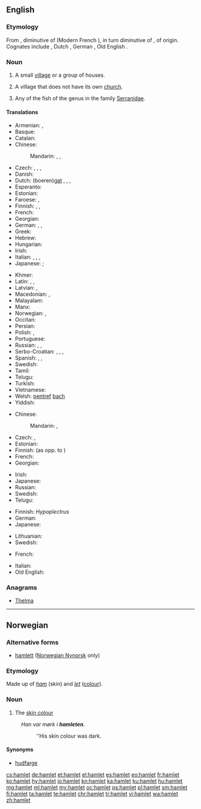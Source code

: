 {{also|Hamlet}}
==English==
{{wikipedia|Hamlet (place)}}

===Etymology===
From {{etyl|fro|en}} {{term|hamelet|lang=fro}}, diminutive of {{etyl|fro|en}} {{term|hamel|lang=fro}} (Modern French {{term|hameau|lang=fr}}), in turn diminutive of {{etyl|fro|en}} {{term|ham|lang=fro}}, of {{etyl|gem|en}} origin. Cognates include {{m|en|home}}, Dutch {{m|nl|heem}}, German {{m|de|Heim}}, Old English {{m|ang|hām}}.

===Noun===
{{en-noun}}

# A small [[village]] or a group of houses.
# {{context|British|lang=en}} A village that does not have its own [[church]].
# Any of the fish of the genus {{taxlink|Hypoplectrus|genus|noshow=1}} in the family [[Serranidae]].

====Translations====
{{trans-top|small village}}
* Armenian: {{t|hy|շեն}}, {{t|hy|գյուղակ}}
* Basque: {{t|eu|herrixka}}
* Catalan: {{t|ca|poblet|m}}
* Chinese:
*: Mandarin: {{t|cmn|村莊|sc=Hani}}, {{t+|cmn|村庄|tr=cūnzhuāng|sc=Hani}}, {{t|cmn|小村|tr=xiǎocūn|sc=Hani}}
* Czech: {{t+|cs|osada|f}}, {{t+|cs|víska|f}}, {{t|cs|dědinka|f}}, {{t|cs|kolonie|f}}
* Danish: {{t|da|landsby}}
* Dutch: (boeren)[[gat]] {{g|n}}, {{t+|nl|gehucht|n}}, {{t+|nl|negorij}}, {{t|nl|uithoek}}
* Esperanto: {{t|eo|vilaĝeto}}
* Estonian: {{t+|et|küla}}
* Faroese: {{t|fo|bygd|f}}, {{t|fo|smábygd|f}}
* Finnish: {{t+|fi|pikkukylä}}, {{t+|fi|kyläpahanen}}, {{t|fi|taloryhmä}}
* French: {{t+|fr|hameau|m}}
* Georgian: {{t|ka|სოფელი}}
* German: {{t+|de|Weiler|m}}, {{t+|de|Dorf|n}}, {{qualifier|pejorative}} {{t+|de|Kaff|n}}
* Greek: {{t+|el|χωριουδάκι|n}}
* Hebrew: {{t+|he|כפרון|m|tr=kfarón}}
* Hungarian: {{t+|hu|falucska}}
* Irish: {{t|ga|gráig|f}}
* Italian: {{t+|it|casale|m}}, {{t|it|borgata|f}}, {{t+|it|frazione|f}}, {{t+|it|borgo|m}}
* Japanese: {{qualifier|a small village}} {{t|ja|村落|tr=sonraku}}; {{qualifier|a group of houses}} {{t|ja|集落|tr=shūraku}}
{{trans-mid}}
* Khmer: {{t|km|កូនភូមិ|sc=Khmr|tr=koon pʰuumi’}}
* Latin: {{t+|la|vīcus|m}}, {{t|la|vīculus|m}},
* Latvian: {{t+|lv|sādža|f}}, {{t+|lv|ciems|m}}
* Macedonian: {{t|mk|заселок|m|sc=Cyrl}}, {{t|mk|селце|n}}
* Malayalam: {{t-needed|ml}}
* Manx: {{t|gv|balley beg|m}}
* Norwegian: {{t+|no|landsby}}, {{t+|no|grend}}
* Occitan: {{t+|oc|masatge}}
* Persian: {{t+|fa|دهکده|tr=dehkade|sc=fa-Arab}}
* Polish: {{t+|pl|przysiółek|m}}, {{t|pl|sioło|n}}
* Portuguese: {{t+|pt|aldeia|f}}
* Russian: {{t+|ru|дереву́шка|f}}, {{t+|ru|ху́тор|m}}, {{t+|ru|сельцо́|n}}
* Serbo-Croatian: {{t|sh|zaseok|m}}, {{t+|sh|naselje|n}}, {{t+|sh|seoce|n}}, {{t+|sh|zaselak|m}}
* Spanish: {{t|es|aldehuela|f}}, {{t+|es|caserío|m}}, {{t+|es|aldea|f}}
* Swedish: {{t+|sv|by|c}}
* Tamil: {{t-needed|ta}}
* Telugu: {{t+|te|పల్లెటూరు|sc=Telu}}
* Turkish: {{t+|tr|mezra}}
* Vietnamese: {{t+|vi|xóm}}
* Welsh: [[pentref]] [[bach#Welsh|bach]] {{g|m}}
* Yiddish: {{t|yi|דערפֿל|n|tr=derfl|sc=Hebr}}
{{trans-bottom}}

{{trans-top|village without its own church}}
* Chinese:
*: Mandarin: {{t|cmn|部落無教會的小村莊|sc=Hani}}, {{t|cmn|部落无教会的小村庄|tr=bùluò wú jiāohuì de xiǎo cūnzhuāng|sc=Hani}}
* Czech: {{t|cs|vesnička|f}}, {{t|cs|dědina|f}}
* Estonian: {{t+|et|küla}}
* Finnish: {{t+|fi|kylä}} (as opp. to {{t+|fi|kirkonkylä}})
* French: {{t+|fr|hameau|m}}
* Georgian: {{t|ka|სოფელი}}
{{trans-mid}}
* Irish: {{t|ga|gráig|f}}
* Japanese: {{qualifier|used to describe such European villages}} {{t+|ja|小村|tr=こむら, komura|sc=Jpan}}
* Russian: {{t+|ru|ху́тор|m}}
* Swedish: {{t+|sv|by|c}}
* Telugu: {{t+|te|పల్లె|sc=Telu}}
{{trans-bottom}}

{{trans-top|fish}}
* Finnish: ''Hypoplectrus''
* German: {{t|de|Hamletbarsche}}
* Japanese: {{t|ja|ハムレット|tr=hamuretto|sc=Jpan}}
{{trans-mid}}
* Lithuanian: {{t|lt|vakos}}
* Swedish: {{t|sv|hypoplectrus}}
{{trans-bottom}}

{{checktrans-top}}
* French: {{t-check|fr|hameau|m}}
{{trans-mid}}
* Italian: {{t-check|it|villaggio|m}}
* Old English: {{t-needed|ang}}
{{trans-bottom}}

===Anagrams===
* [[Thelma#English|Thelma]]

----

==Norwegian==

===Alternative forms===
* [[hamlett]] ([[Nynorsk|Norwegian Nynorsk]] only)

===Etymology===
Made up of ''[[ham]]'' (skin) and ''[[let]]'' ([[colour]]).

===Noun===
{{head|no|noun|g=m}}

# The [[skin colour]]
: ''Han var m&oslash;rk i '''hamleten'''.''
:: ''His skin colour was dark.

====Synonyms====
* [[hudfarge]]

[[cs:hamlet]]
[[de:hamlet]]
[[et:hamlet]]
[[el:hamlet]]
[[es:hamlet]]
[[eo:hamlet]]
[[fr:hamlet]]
[[ko:hamlet]]
[[hy:hamlet]]
[[io:hamlet]]
[[kn:hamlet]]
[[ka:hamlet]]
[[ku:hamlet]]
[[hu:hamlet]]
[[mg:hamlet]]
[[ml:hamlet]]
[[my:hamlet]]
[[oc:hamlet]]
[[ps:hamlet]]
[[pl:hamlet]]
[[sm:hamlet]]
[[fi:hamlet]]
[[ta:hamlet]]
[[te:hamlet]]
[[chr:hamlet]]
[[tr:hamlet]]
[[vi:hamlet]]
[[wa:hamlet]]
[[zh:hamlet]]